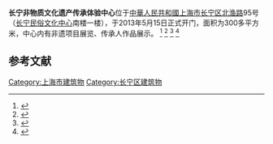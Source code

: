 '''长宁非物质文化遗产传承体验中心'''位于[[中華人民共和國|中華人民共和國]][[上海市|上海市]][[长宁区|长宁区]][[北渔路|北渔路]]95号（[[长宁民俗文化中心|长宁民俗文化中心]]南楼一楼），于2013年5月15日正式开门，面积为300多平方米，中心内有非遗项目展览、传承人作品展示。
<ref>{{cite web|url=http://live.shedunews.com/zhuanti/xinwenzhuanti/2013smwhj/2013smwhj_xwdt/2013/05/21/520865.html|title=区委书记卞百平参观长宁区非物质文化遗产传承体验中心 - 上海教育新闻网|website=live.shedunews.com}}</ref>
<ref>{{cite web|url=http://yue.ifeng.com/news/detail_2013_05/21/25553618_0.shtml|title=长宁区非物质文化遗产传承体验中心开馆仪式隆重举行_音乐频道_凤凰网|website=yue.ifeng.com}}</ref>
<ref>{{cite web|url=http://www.shcn.gov.cn/art/2020/8/10/art_6998_424476.html|title=上海长宁区门户网站 图说长宁 长宁民俗文化中心（长宁非物质文化遗产传承体验中心)|website=www.shcn.gov.cn}}</ref>
<ref>{{cite web|url=http://www.thepaper.cn/newsDetail_forward_7265433|title=长宁这些地方别有味道，值得一游！_政务_澎湃新闻-The Paper|website=www.thepaper.cn}}</ref>

==参考文献==
{{reflist}}

[[Category:上海市建筑物|Category:上海市建筑物]]
[[Category:长宁区建筑物|Category:长宁区建筑物]]